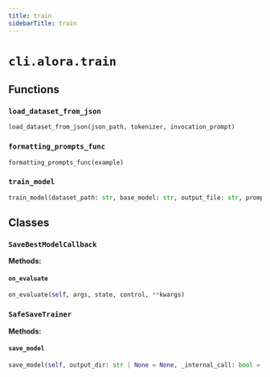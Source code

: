 ```yaml
---
title: train
sidebarTitle: train
---
```


# `cli.alora.train`

## Functions

### `load_dataset_from_json`

```python
load_dataset_from_json(json_path, tokenizer, invocation_prompt)
```

### `formatting_prompts_func`

```python
formatting_prompts_func(example)
```

### `train_model`

```python
train_model(dataset_path: str, base_model: str, output_file: str, prompt_file: str | None = None, adapter: str = 'alora', run_name: str = 'multiclass_run', epochs: int = 6, learning_rate: float = 6e-06, batch_size: int = 2, max_length: int = 1024, grad_accum: int = 4)
```

## Classes

### `SaveBestModelCallback`

**Methods:**

#### `on_evaluate`

```python
on_evaluate(self, args, state, control, **kwargs)
```

### `SafeSaveTrainer`

**Methods:**

#### `save_model`

```python
save_model(self, output_dir: str | None = None, _internal_call: bool = False)
```
